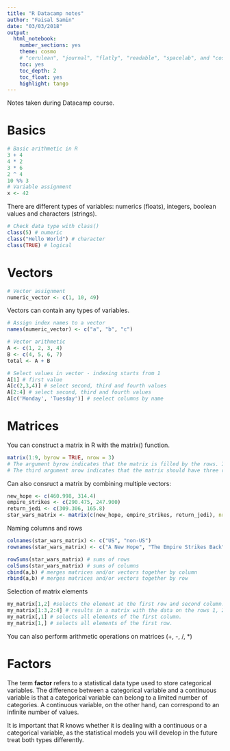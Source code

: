 ```yaml
---
title: "R Datacamp notes"
author: "Faisal Samin"
date: "03/03/2018"
output: 
  html_notebook:
    number_sections: yes
    theme: cosmo
    # "cerulean", "journal", "flatly", "readable", "spacelab", and "cosmo".
    toc: yes
    toc_depth: 2
    toc_float: yes
    highlight: tango
---
```



Notes taken during Datacamp course.

# Basics

```r
# Basic arithmetic in R
3 + 4
4 * 2
3 * 6
2 ^ 4
10 %% 3
# Variable assignment
x <- 42
```

There are different types of variables: numerics (floats), integers, boolean values and characters (strings). 

```r
# Check data type with class()
class(5) # numeric
class("Hello World") # character
class(TRUE) # logical
``` 


# Vectors

```r
# Vector assignment 
numeric_vector <- c(1, 10, 49)
```

Vectors can contain any types of variables. 

```r
# Assign index names to a vector
names(numeric_vector) <- c("a", "b", "c")
```

```r
# Vector arithmetic 
A <- c(1, 2, 3, 4)
B <- c(4, 5, 6, 7)
total <- A + B
```

```r
# Select values in vector - indexing starts from 1
A[1] # first value
A[c(2,3,4)] # select second, third and fourth values 
A[2:4] # select second, third and fourth values 
A[c('Monday', 'Tuesday')] # seelect columns by name
```

# Matrices

You can construct a matrix in R with the matrix() function.
```r
matrix(1:9, byrow = TRUE, nrow = 3)
# The argument byrow indicates that the matrix is filled by the rows. If we want the matrix to be filled by the columns, we just place byrow = FALSE.
# The third argument nrow indicates that the matrix should have three rows.
```

Can also consruct a matrix by combining multiple vectors:
```r
new_hope <- c(460.998, 314.4)
empire_strikes <- c(290.475, 247.900)
return_jedi <- c(309.306, 165.8)
star_wars_matrix <- matrix(c(new_hope, empire_strikes, return_jedi), nrow = 3, byrow = TRUE)
```

Naming columns and rows
```r
colnames(star_wars_matrix) <- c("US", "non-US")
rownames(star_wars_matrix) <- c("A New Hope", "The Empire Strikes Back", "Return of the Jedi")
```

```r
rowSums(star_wars_matrix) # sums of rows 
colSums(star_wars_matrix) # sums of columns
cbind(a,b) # merges matrices and/or vectors together by column
rbind(a,b) # merges matrices and/or vectors together by row
```

Selection of matrix elements

```r
my_matrix[1,2] #selects the element at the first row and second column.
my_matrix[1:3,2:4] # results in a matrix with the data on the rows 1, 2, 3 and columns 2, 3, 4.
my_matrix[,1] # selects all elements of the first column.
my_matrix[1,] # selects all elements of the first row.
```

You can also perform arithmetic operations on matrices (+, -, /, *)

# Factors

The term **factor** refers to a statistical data type used to store categorical variables. The difference between a categorical variable and a continuous variable is that a categorical variable can belong to a limited number of categories. A continuous variable, on the other hand, can correspond to an infinite number of values.

It is important that R knows whether it is dealing with a continuous or a categorical variable, as the statistical models you will develop in the future treat both types differently.









